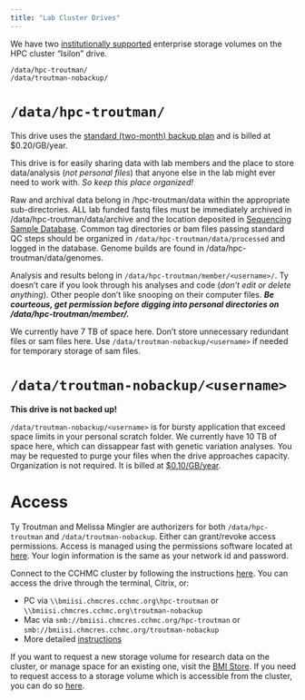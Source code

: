 ```yaml
---
title: "Lab Cluster Drives"
---
```


We have two [institutionally supported](https://bmi.cchmc.org/resources/data-storage) enterprise storage volumes on the HPC cluster "Isilon" drive.

    /data/hpc-troutman/
    /data/troutman-nobackup/

# `/data/hpc-troutman/`

::: callout-note
This drive uses the [standard (two-month) backup plan](https://bmi.cchmc.org/resources/data-storage) and is billed at \$0.20/GB/year.
:::

This drive is for easily sharing data with lab members and the place to store data/analysis (*not personal files*) that anyone else in the lab might ever need to work with. *So keep this place organized!*

Raw and archival data belong in /hpc-troutman/data within the appropriate sub-directories. ALL lab funded fastq files must be immediately archived in /data/hpc-troutman/data/archive and the location deposited in [Sequencing Sample Database](https://docs.google.com/spreadsheets/d/15NMOWsKdL7QIupXOQ3CLYt0YsTYBMaimaXhoMHbe-8w/edit?usp=sharing). Common tag directories or bam files passing standard QC steps should be organized in `/data/hpc-troutman/data/processed` and logged in the database. Genome builds are found in /data/hpc-troutman/data/genomes.

Analysis and results belong in `/data/hpc-troutman/member/<username>/`. Ty doesn't care if you look through his analyses and code (*don't edit or delete anything*). Other people don't like snooping on their computer files. ***Be courteous, get permission before digging into personal directories on /data/hpc-troutman/member/.***

We currently have 7 TB of space here. Don't store unnecessary redundant files or sam files here. Use `/data/troutman-nobackup/<username>` if needed for temporary storage of sam files.

# `/data/troutman-nobackup/<username>`

::: callout-warning
**This drive is not backed up!**
:::

`/data/troutman-nobackup/<username>` is for bursty application that exceed space limits in your personal scratch folder. We currently have 10 TB of space here, which can dissappear fast with genetic variation analyses. You may be requested to purge your files when the drive approaches capacity. Organization is not required. It is billed at [\$0.10/GB/year](https://bmi.cchmc.org/resources/data-storage).

# Access

Ty Troutman and Melissa Mingler are authorizers for both `/data/hpc-troutman` and `/data/troutman-nobackup`. Either can grant/revoke access permissions. Access is managed using the permissions software located at [here](https://dp.research.cchmc.org/). Your login information is the same as your network id and password.

Connect to the CCHMC cluster by following the instructions [here](https://bmi.cchmc.org/resources/clusters/computational-cluster). You can access the drive through the terminal, Citrix, or:

-   PC via `\\bmiisi.chmcres.cchmc.org\hpc-troutman` or `\\bmiisi.chmcres.cchmc.org\troutman-nobackup`
-   Mac via `smb://bmiisi.chmcres.cchmc.org/hpc-troutman` or `smb://bmiisi.chmcres.cchmc.org/troutman-nobackup`
-   More detailed [instructions](https://confluence.research.cchmc.org/display/RESITHUB/Data+Storage)

If you want to request a new storage volume for research data on the cluster, or manage space for an existing one, visit the [BMI Store](https://research.cchmc.org/bmistore). If you need to request access to a storage volume which is accessible from the cluster, you can do so [here](https://dp.research.cchmc.org).
